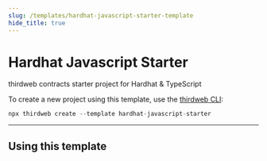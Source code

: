 ```yaml
---
slug: /templates/hardhat-javascript-starter-template
hide_title: true
---
```



# Hardhat Javascript Starter

thirdweb contracts starter project for Hardhat & TypeScript

To create a new project using this template, use the [thirdweb CLI](/cli):

```jsx
npx thirdweb create --template hardhat-javascript-starter
```

<div
  style={{
    display: "flex",
    flexDirection: "row",
    gap: "2%",
    marginBottom: 32,
    width: "100%",
    alignItems: "center",
    justifyContent: "center",
    marginTop: 16,
  }}
>
  <ViewCodeButton
    link="https://github.com/thirdweb-example/hardhat-javascript-starter"
    name="hardhat-javascript-starter"
  />
</div>

---

## Using this template

